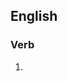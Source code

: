 ==English==

===Verb===
{{head|en|present participle}}

# {{present participle of|reproduce|lang=en|nocat=1}}